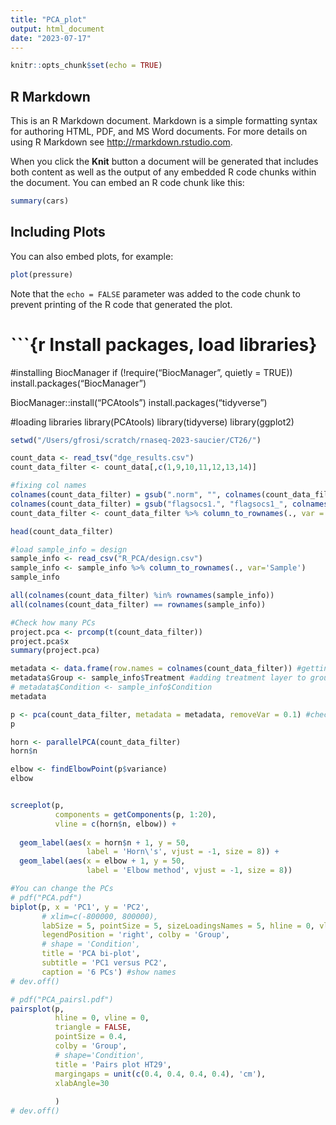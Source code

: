 ```yaml
---
title: "PCA_plot"
output: html_document
date: "2023-07-17"
---
```


```r
knitr::opts_chunk$set(echo = TRUE)
```

## R Markdown

This is an R Markdown document. Markdown is a simple formatting syntax for authoring HTML, PDF, and MS Word documents. For more details on using R Markdown see <http://rmarkdown.rstudio.com>.

When you click the **Knit** button a document will be generated that includes both content as well as the output of any embedded R code chunks within the document. You can embed an R code chunk like this:

```r
summary(cars)
```

## Including Plots

You can also embed plots, for example:

```r
plot(pressure)
```

Note that the `echo = FALSE` parameter was added to the code chunk to prevent printing of the R code that generated the plot.

# ```{r Install packages, load libraries}
#installing BiocManager
if (!require("BiocManager", quietly = TRUE))
  install.packages("BiocManager")

BiocManager::install("PCAtools")
install.packages("tidyverse")


#loading libraries
library(PCAtools)
library(tidyverse)
library(ggplot2)
<!-- ``` -->


```r
setwd("/Users/gfrosi/scratch/rnaseq-2023-saucier/CT26/")
```


```r
count_data <- read_tsv("dge_results.csv")
count_data_filter <- count_data[,c(1,9,10,11,12,13,14)]
```
```r
#fixing col names
colnames(count_data_filter) = gsub(".norm", "", colnames(count_data_filter))
colnames(count_data_filter) = gsub("flagsocs1.", "flagsocs1_", colnames(count_data_filter))
count_data_filter <- count_data_filter %>% column_to_rownames(., var = 'id')

head(count_data_filter)
```

```r
#load sample_info = design
sample_info <- read_csv("R_PCA/design.csv")
sample_info <- sample_info %>% column_to_rownames(., var='Sample')
sample_info
```
```r
all(colnames(count_data_filter) %in% rownames(sample_info))
all(colnames(count_data_filter) == rownames(sample_info))
```


```r
#Check how many PCs
project.pca <- prcomp(t(count_data_filter))
project.pca$x
summary(project.pca)
```

```r
metadata <- data.frame(row.names = colnames(count_data_filter)) #getting samples names
metadata$Group <- sample_info$Treatment #adding treatment layer to group pca
# metadata$Condition <- sample_info$Condition
metadata
```
```r
p <- pca(count_data_filter, metadata = metadata, removeVar = 0.1) #check remove var
p
```
```r
horn <- parallelPCA(count_data_filter)
horn$n

elbow <- findElbowPoint(p$variance)
elbow


screeplot(p,
          components = getComponents(p, 1:20),
          vline = c(horn$n, elbow)) +
  
  geom_label(aes(x = horn$n + 1, y = 50,
                 label = 'Horn\'s', vjust = -1, size = 8)) +
  geom_label(aes(x = elbow + 1, y = 50,
                 label = 'Elbow method', vjust = -1, size = 8))

```

```r
#You can change the PCs
# pdf("PCA.pdf")
biplot(p, x = 'PC1', y = 'PC2',
       # xlim=c(-800000, 800000),
       labSize = 5, pointSize = 5, sizeLoadingsNames = 5, hline = 0, vline = 0,
       legendPosition = 'right', colby = 'Group',
       # shape = 'Condition',
       title = 'PCA bi-plot',
       subtitle = 'PC1 versus PC2',
       caption = '6 PCs') #show names
# dev.off()
```

```r
# pdf("PCA_pairsl.pdf")
pairsplot(p,
          hline = 0, vline = 0,
          triangle = FALSE,
          pointSize = 0.4,
          colby = 'Group',
          # shape='Condition',
          title = 'Pairs plot HT29',
          margingaps = unit(c(0.4, 0.4, 0.4, 0.4), 'cm'),
          xlabAngle=30
        
          ) 
# dev.off()
```

